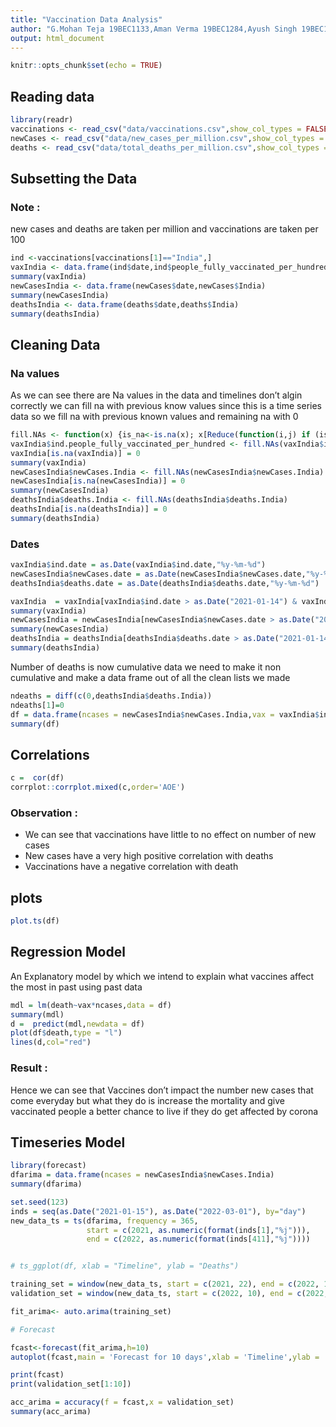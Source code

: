 ```yaml
---
title: "Vaccination Data Analysis"
author: "G.Mohan Teja 19BEC1133,Aman Verma 19BEC1284,Ayush Singh 19BEC1032,Janhavi Kulkarni 19BLC1187"
output: html_document
---
```


```r
knitr::opts_chunk$set(echo = TRUE)
```

## Reading data

```r
library(readr)
vaccinations <- read_csv("data/vaccinations.csv",show_col_types = FALSE)
newCases <- read_csv("data/new_cases_per_million.csv",show_col_types = FALSE)
deaths <- read_csv("data/total_deaths_per_million.csv",show_col_types = FALSE)
```

## Subsetting the Data

### Note :

new cases and deaths are taken per million and vaccinations are taken per 100

```r
ind <-vaccinations[vaccinations[1]=="India",]
vaxIndia <- data.frame(ind$date,ind$people_fully_vaccinated_per_hundred)
summary(vaxIndia)
newCasesIndia <- data.frame(newCases$date,newCases$India)
summary(newCasesIndia)
deathsIndia <- data.frame(deaths$date,deaths$India)
summary(deathsIndia)
```

## Cleaning Data

### Na values

As we can see there are Na values in the data and timelines don't algin correctly we can fill na with previous know values since this is a time series data so we fill na with previous known values and remaining na with 0

```r
fill.NAs <- function(x) {is_na<-is.na(x); x[Reduce(function(i,j) if (is_na[j]) i else j, seq_len(length(x)), accumulate=T)]}
vaxIndia$ind.people_fully_vaccinated_per_hundred <- fill.NAs(vaxIndia$ind.people_fully_vaccinated_per_hundred)
vaxIndia[is.na(vaxIndia)] = 0
summary(vaxIndia)
newCasesIndia$newCases.India <- fill.NAs(newCasesIndia$newCases.India)
newCasesIndia[is.na(newCasesIndia)] = 0 
summary(newCasesIndia)
deathsIndia$deaths.India <- fill.NAs(deathsIndia$deaths.India)
deathsIndia[is.na(deathsIndia)] = 0
summary(deathsIndia)
```

### Dates

```r
vaxIndia$ind.date = as.Date(vaxIndia$ind.date,"%y-%m-%d")
newCasesIndia$newCases.date = as.Date(newCasesIndia$newCases.date,"%y-%m-%d")
deathsIndia$deaths.date = as.Date(deathsIndia$deaths.date,"%y-%m-%d")

vaxIndia  = vaxIndia[vaxIndia$ind.date > as.Date("2021-01-14") & vaxIndia$ind.date < as.Date("2022-03-02"),]
summary(vaxIndia)
newCasesIndia = newCasesIndia[newCasesIndia$newCases.date > as.Date("2021-01-14") & newCasesIndia$newCases.date < as.Date("2022-03-02"),]
summary(newCasesIndia)
deathsIndia = deathsIndia[deathsIndia$deaths.date > as.Date("2021-01-14") & deathsIndia$deaths.date < as.Date("2022-03-02"),]
summary(deathsIndia)
```

Number of deaths is now cumulative data we need to make it non cumulative and make a data frame out of all the clean lists we made

```r
ndeaths = diff(c(0,deathsIndia$deaths.India))
ndeaths[1]=0
df = data.frame(ncases = newCasesIndia$newCases.India,vax = vaxIndia$ind.people_fully_vaccinated_per_hundred,death = ndeaths)
summary(df)
```

## Correlations

```r
c =  cor(df)
corrplot::corrplot.mixed(c,order='AOE')
```

### Observation :

-   We can see that vaccinations have little to no effect on number of new cases\
-   New cases have a very high positive correlation with deaths
-   Vaccinations have a negative correlation with death

## plots

```r
plot.ts(df)
```

## Regression Model

An Explanatory model by which we intend to explain what vaccines affect the most in past using past data 

```r
mdl = lm(death~vax*ncases,data = df)
summary(mdl)
d =  predict(mdl,newdata = df)
plot(df$death,type = "l")
lines(d,col="red")
```

### Result :

Hence we can see that Vaccines don't impact the number new cases that come everyday but what they do is increase the mortality and give vaccinated people a better chance to live if they do get affected by corona

## Timeseries Model

```r
library(forecast)
dfarima = data.frame(ncases = newCasesIndia$newCases.India)
summary(dfarima)

set.seed(123)
inds = seq(as.Date("2021-01-15"), as.Date("2022-03-01"), by="day")
new_data_ts = ts(dfarima, frequency = 365,
                 start = c(2021, as.numeric(format(inds[1],"%j"))),
                 end = c(2022, as.numeric(format(inds[411],"%j"))))


# ts_ggplot(df, xlab = "Timeline", ylab = "Deaths")

training_set = window(new_data_ts, start = c(2021, 22), end = c(2022, 10))
validation_set = window(new_data_ts, start = c(2022, 10), end = c(2022,60 ))

fit_arima<- auto.arima(training_set)

# Forecast

fcast<-forecast(fit_arima,h=10)
autoplot(fcast,main = 'Forecast for 10 days',xlab = 'Timeline',ylab = 'New Cases')

print(fcast)
print(validation_set[1:10])

acc_arima = accuracy(f = fcast,x = validation_set)
summary(acc_arima)
```


